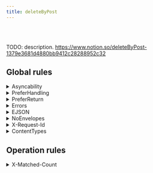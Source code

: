 ```yaml
---
title: deleteByPost
---
```



<!-- 1379e368-1d48-80bb-9412-c28288952c32 -->






<Badge text="DELETE" variant="danger" /> <Badge text="POST" variant="note" />

<br/><br/>

TODO: description. <a href="https://www.notion.so/deleteByPost-1379e3681d4880bb9412c28288952c32">https://www.notion.so/deleteByPost-1379e3681d4880bb9412c28288952c32</a>

## Global rules

<details><summary>Asyncability</summary>
<Tabs><TabItem label="Request">
|  |  |
| --- | --- |
| Header | <ul><li>`Expect` <Badge text="SHOULD" variant="caution" size="small" /> **be** nothing **if** if the client supports only sync operations <br/><em>Default scenario</em></li></ul> |
| Header | <ul><li>`Expect` <Badge text="MUST" variant="danger" size="small" /> **be** 202-accepted **if** if the client supports only async operations </li></ul> |
| Header | <ul><li>`Prefer` <Badge text="MUST" variant="danger" size="small" /> **be** respond-async **if** if the client supports both sync and async operations </li></ul> |
| Header | <ul><li>`WebHook-Request-Callback` <Badge text="MUST" variant="danger" size="small" /> **be** webhook URL **if** if the client is able to specify a callback endpoint (a “webhook”) <br/><em>Webhook callbacks</em></li></ul> |
| Header | <ul><li>`WebHook-Error-Callback` <Badge text="MAY" variant="success" size="small" /> **be** webhook URL **if** if the client is able to specify a callback endpoint (a “webhook”) <br/><em>Webhook callbacks</em></li></ul> |</TabItem>
<TabItem label="Response">
|  |  |
| --- | --- |
| Status | <ul><li>`code` <Badge text="MUST" variant="danger" size="small" /> **be** 200 | 204 **if** if a server only support synchronous operations <br/><em>Default scenario</em></li></ul> |
| Status | <ul><li>`code` <Badge text="MAY" variant="success" size="small" /> **be** 417 **if** if a server only support synchronous operations + if a client sends an Expect: 202-Accepted header </li></ul> |
| Status | <ul><li>`code` <Badge text="MUST" variant="danger" size="small" /> **be** 417 **if** if a server supports only async operations + if client is sync-only </li></ul> |
| Status | <ul><li>`code` <Badge text="MUST" variant="danger" size="small" /> **be** 202 **if** if a server supports async operations + if a client sends an Expect: 202-Accepted header </li></ul> |
| Header | <ul><li>`Location` <Badge text="MUST" variant="danger" size="small" /> **be** operation result URL **if** if a server supports async operations + if a client sends an Expect: 202-Accepted header </li></ul> |
| Status | <ul><li>`code` <Badge text="MUST" variant="danger" size="small" /> **be** 425 **if** fi the operation endpoint is not yet available (still running) <br/><em>Recurrent polling</em></li></ul> |
| Status | <ul><li>`code` <Badge text="MUST" variant="danger" size="small" /> **be** 200 **if** if the operation endpoint is ready and the operation was successful <br/><em>Recurrent polling</em></li></ul> |
| Status | <ul><li>`code` <Badge text="MUST" variant="danger" size="small" /> **be** 500 **if** if the operation endpoint is ready but the operation was failed <br/><em>Recurrent polling</em></li></ul> |
| Body | <ul><li>`error` <Badge text="MUST" variant="danger" size="small" /> **exists** **if** if the operation endpoint is ready but the operation was failed <br/><em>Recurrent polling</em></li></ul> |</TabItem></Tabs></details>
<details><summary>PreferHandling</summary>
<Tabs><TabItem label="Request">
|  |  |
| --- | --- |
| Header | <ul><li>`Prefer` <Badge text="SHOULD" variant="caution" size="small" /> **be** handling=lenient **if** in case of the client is explicitly lenient to optional validation rules </li></ul> |
| Header | <ul><li>`Prefer` <Badge text="SHOULD" variant="caution" size="small" /> **be** handling=strict **if** in case of the client is strict to optional validation rules </li></ul> |</TabItem>
</Tabs></details>
<details><summary>PreferReturn</summary>
<Tabs><TabItem label="Request">
|  |  |
| --- | --- |
| Header | <ul><li>`Prefer` <Badge text="SHOULD" variant="caution" size="small" /> **be** return=minimal **if** if the client prefer just the operation status </li></ul> |
| Header | <ul><li>`Prefer` <Badge text="SHOULD" variant="caution" size="small" /> **be** return=representation **if** if the client prefer the result document(s) which the operation was applied <br/><em>Default if ommited</em></li></ul> |</TabItem>
<TabItem label="Response">
|  |  |
| --- | --- |
| Status | <ul><li>`code` <Badge text="MUST" variant="danger" size="small" /> **be** 200 **if** if the client sent Prefer: return=representation </li></ul> |
| Status | <ul><li>`code` <Badge text="MUST" variant="danger" size="small" /> **be** 204 **if** if the client sent Prefer: return=minimal </li></ul> |
| Header | <ul><li>`Content-Location` <Badge text="MUST" variant="danger" size="small" /> **be** getByGetWithId(id) **if** if the client sent Prefer: return=representation </li></ul> |
| Header | <ul><li>`Location` <Badge text="MUST" variant="danger" size="small" /> **be** getByGetWithId(id) **if** if the client sent Prefer: return=minimal </li></ul> |</TabItem></Tabs></details>
<details><summary>Errors</summary>
<Tabs>
<TabItem label="Response">
|  |  |
| --- | --- |
| Status | <ul><li>`code` <Badge text="MUST" variant="danger" size="small" /> **be** >399  </li></ul> |
| Body | <ul><li>`code` <Badge text="SHOULD" variant="caution" size="small" /> **be** unique code  </li></ul> |
| Body | <ul><li>`description` <Badge text="SHOULD" variant="caution" size="small" /> **exists**  </li></ul> |
| Body | <ul><li>`[other]` <Badge text="MAY" variant="success" size="small" /> **be** help info  </li></ul> |</TabItem></Tabs></details>
<details><summary>EJSON</summary>
<Tabs><TabItem label="Request">
|  |  |
| --- | --- |
| Header | <ul><li>`Content-Type` <Badge text="SHOULD" variant="caution" size="small" /> **be** application/vnd.ejson+json  </li></ul> |
| Body | <ul><li>`` <Badge text="SHOULD" variant="caution" size="small" /> **be** EJSON serialized  </li></ul> |</TabItem>
<TabItem label="Response">
|  |  |
| --- | --- |
| Body | <ul><li>`` <Badge text="SHOULD" variant="caution" size="small" /> **be** EJSON serialized  </li></ul> |
| Header | <ul><li>`Content-Type` <Badge text="SHOULD" variant="caution" size="small" /> **be** application/vnd.ejson+json  </li></ul> |</TabItem></Tabs></details>
<details><summary>NoEnvelopes</summary>
<Tabs><TabItem label="Request">
|  |  |
| --- | --- |
| Body | <ul><li>`` <Badge text="MUST" variant="danger" size="small" /> **be** unenveloped resource  </li></ul> |</TabItem>
<TabItem label="Response">
|  |  |
| --- | --- |
| Body | <ul><li>`` <Badge text="MUST" variant="danger" size="small" /> **be** unenveloped resource  </li></ul> |</TabItem></Tabs></details>
<details><summary>X-Request-Id</summary>
<Tabs>
<TabItem label="Response">
|  |  |
| --- | --- |
| Header | <ul><li>`X-Request-Id` <Badge text="SHOULD" variant="caution" size="small" /> **be** new uuid-hex   <br/><em>a fresh new uuid-hex generated by the API server</em></li></ul> |</TabItem></Tabs></details>
<details><summary>ContentTypes</summary>
<Tabs><TabItem label="Request">
|  |  |
| --- | --- |
| Header | <ul><li>`Accept` <Badge text="MUST" variant="danger" size="small" /> **exists**  </li></ul> |</TabItem>
<TabItem label="Response">
|  |  |
| --- | --- |
| Header | <ul><li>`Content-Type` <Badge text="MUST" variant="danger" size="small" /> **exists**  </li></ul> |
| Status | <ul><li>`code` <Badge text="MUST" variant="danger" size="small" /> **be** 406 **if** if the Content-Type not matches the Accept request header </li></ul> |</TabItem></Tabs></details>

## Operation rules

<details><summary>X-Matched-Count</summary>
<Tabs>
</Tabs></details>
